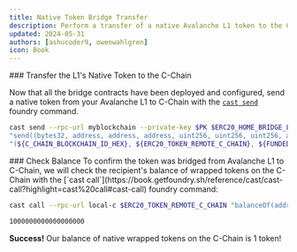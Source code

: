 ```yaml
---
title: Native Token Bridge Transfer
description: Perform a transfer of a native Avalanche L1 token to the C-Chain as an ERC-20 token.
updated: 2024-05-31
authors: [ashucoder9, owenwahlgren]
icon: Book
---
```


<Steps>
<Step>
### Transfer the L1's Native Token to the C-Chain

Now that all the bridge contracts have been deployed and configured, send a native token from your Avalanche L1 to C-Chain with the [`cast send`](https://book.getfoundry.sh/reference/cast/cast-send) foundry command.

```bash
cast send --rpc-url myblockchain --private-key $PK $ERC20_HOME_BRIDGE_L1 \
"send((bytes32, address, address, address, uint256, uint256, uint256, address))" \
"(${C_CHAIN_BLOCKCHAIN_ID_HEX}, ${ERC20_TOKEN_REMOTE_C_CHAIN}, ${FUNDED_ADDRESS}, 0x0000000000000000000000000000000000000000, 0, 0, 250000, 0x0000000000000000000000000000000000000000)"  --value 1ether
```
</Step>

<Step>
### Check Balance
To confirm the token was bridged from Avalanche L1 to C-Chain, we will check the recipient's balance of wrapped tokens on the C-Chain with the [`cast call`](https://book.getfoundry.sh/reference/cast/cast-call?highlight=cast%20call#cast-call) foundry command:

```bash
cast call --rpc-url local-c $ERC20_TOKEN_REMOTE_C_CHAIN "balanceOf(address)(uint)" $FUNDED_ADDRESS
```

```bash
1000000000000000000
```
**Success!** Our balance of native wrapped tokens on the C-Chain is 1 token!
</Step>
</Steps>

